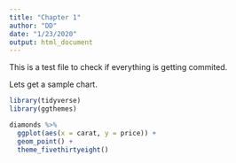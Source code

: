 ```yaml
---
title: "Chapter 1"
author: "DD"
date: "1/23/2020"
output: html_document
---
```


This is a test file to check if everything is getting commited.

Lets get a sample chart.
```r

library(tidyverse)
library(ggthemes)

diamonds %>%
  ggplot(aes(x = carat, y = price)) +
  geom_point() +
  theme_fivethirtyeight()

```
